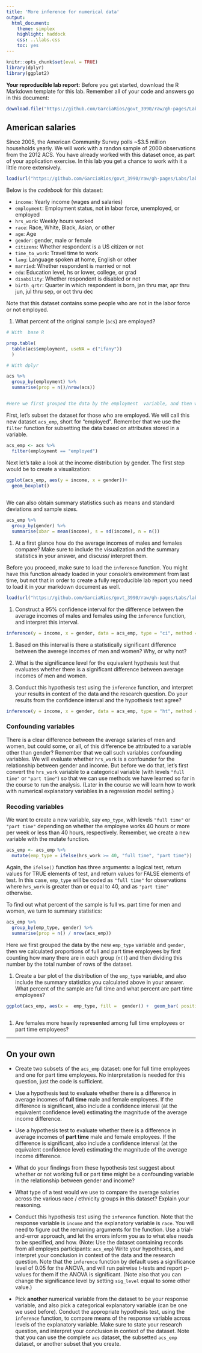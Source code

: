 ```yaml
---
title: 'More inference for numerical data'
output:
  html_document:
    theme: simplex
    highlight: haddock
    css: ..\labs.css
    toc: yes
---
```



```r
knitr::opts_chunk$set(eval = TRUE)
library(dplyr)
library(ggplot2)
```

<div id="template">
**Your reproducible lab report:** Before you get started, download the R Markdown 
template for this lab. Remember all of your code and answers go in this document:
```r
download.file("https://github.com/GarciaRios/govt_3990/raw/gh-pages/Labs/lab6/lab6.Rmd", destfile = "lab6.Rmd")
```
</div>

## American salaries

Since 2005, the American Community Survey polls ~$3.5 million households yearly. We will work 
with a randon sample of 2000 observations from the 2012 ACS. You have already worked with this 
dataset once, as part of your application exercise. In this lab you get a chance to work with 
it a little more extensively.

```r
load(url("https://github.com/GarciaRios/govt_3990/raw/gh-pages/Labs/lab6/acs.RData"))
```

Below is the *codebook* for this dataset:

* `income`: Yearly income (wages and salaries)
* `employment`: Employment status, not in labor force, unemployed, or employed
* `hrs_work`: Weekly hours worked
* `race`: Race, White, Black, Asian, or other
* `age`: Age
* `gender`: gender, male or female
* `citizens`: Whether respondent is a US citizen or not
* `time_to_work`: Travel time to work
* `lang`: Language spoken at home, English or other
* `married`: Whether respondent is married or not
* `edu`: Education level, hs or lower, college, or grad
* `disability`: Whether respondent is disabled or not
* `birth_qrtr`: Quarter in which respondent is born, jan thru mar, apr thru jun, jul thru sep, or oct thru dec

Note that this dataset contains some people who are not in the labor force or not employed. 


1.  What percent of the original sample (`acs`) are employed?

```r
# With  base R

prop.table(
  table(acs$employment, useNA = c("ifany"))
  )

# With dplyr

acs %>% 
  group_by(employment) %>%
  summarise(prop = n()/nrow(acs))


#Here we first grouped the data by the employment  variable, and then we calculated  proportions  by first counting how many there are in each group ( n() ) and then dividing this number by the total number of rows of the dataset.

```


First, let's subset the dataset for those who are employed. We will call this new dataset 
`acs_emp`, short for "employed". Remember that we use the `filter` function for subsetting
the data based on attributes stored in a variable.

```r
acs_emp <- acs %>%
  filter(employment == "employed")
```



Next let's take a look at the income distribution by gender. The first step would be to
create a visualization:

```r
ggplot(acs_emp, aes(y = income, x = gender))+ 
  geom_boxplot()
    
```

We can also obtain summary statistics such as means and standard deviations and sample sizes.

```r
acs_emp %>%
  group_by(gender) %>%
  summarise(xbar = mean(income), s = sd(income), n = n())
```

1.  At a first glance how do the average incomes of males and females compare? Make sure
    to include the visualization and the summary statistics in your answer, and discuss/
    interpret them.

Before you proceed, make sure to load the `inference` function. You might have this function
already loaded in your console's enviromment from last time, but not that in order to create a 
fully reproducible lab report you need to load it in your markdown document as well.

```r
load(url("https://github.com/GarciaRios/govt_3990/raw/gh-pages/Labs/lab5/inference.RData"))
```
    
1.  Construct a 95% confidence interval for the difference between the average incomes of males and females using the `inference` function, and interpret this
    interval. 
    

```r
inference(y = income, x = gender, data = acs_emp, type = "ci", method = "theoretical", statistic =   "mean")
```
        
    
1.  Based on this interval is there a statistically significant difference between the 
    averege incomes of men and women? Why, or why not?
    
1.  What is the significance level for the equivalent hypthesis test that evaluates whether 
    there is a significant difference between average incomes of men and women.



1.  Conduct this hypothesis test using the `inference` function, and interpret your results 
    in context of the data and the research question. Do your results from the
    confidence interval and the hypothesis test agree?
    
    
```r
inference(y = income, x = gender, data = acs_emp, type = "ht", method = "theoretical", statistic =   "mean", alternative = "twosided", null = 0)
```
    
    
### Confounding variables

There is a clear difference between the average salaries of men and women, but could some,
or all, of this difference be attributed to a variable other than gender? Remember that we 
call such variables confounding variables. We will evaluate whether `hrs_work` is a 
confounder for the relationship between gender and income. But before we do that, let's
first convert the `hrs_work` variable to a categorical variable (with levels `"full time"`
or `"part time"`) so that we can use methods we have learned so far in the course to run
the analysis. (Later in the course we will learn how to work with numerical explanatory
variables in a regression model setting.)

### Recoding variables

We want to create a new variable, say `emp_type`, with levels `"full time"` or `"part time"` 
depending on whether the employee works 40 hours or more per week or less than 40 hours,
respectively. Remember, we create a new variable with the mutate function.

```r
acs_emp <- acs_emp %>%
  mutate(emp_type = ifelse(hrs_work >= 40, "full time", "part time"))
```

Again, the `ifelse()` function has three arguments: a logical test, return values for TRUE elements
of test, and return values for FALSE elements of test. In this case, `emp_type` will be coded 
as `"full time"` for observations where `hrs_work` is greater than or equal to 40, and as 
`"part time"` otherwise.

To find out what percent of the sample is full vs. part time for men and women, we turn to summary statistics:

```r
acs_emp %>%
  group_by(emp_type, gender) %>%
  summarise(prop = n() / nrow(acs_emp))
```

Here we first grouped the data by the new `emp_type`  variable and `gender`, then we calculated 
proportions of full and part time employees by first counting how many there are in each group 
(`n()`) and then dividing this number by the total number of rows of the dataset.

1.  Create a bar plot of the distribution of the `emp_type` variable, and also include the
    summary statistics you calculated above in your answer. What percent of the sample
    are full time and what percent are part time employees?


```r
ggplot(acs_emp, aes(x =  emp_type, fill =  gender)) +  geom_bar( position = position_dodge())
         
```


1.  Are females more heavily represented among full time employees or part time employees?
  
* * *

## On your own
<div class="oyo">

-   Create two subsets of the `acs_emp` dataset: one for full time employees and one 
    for part time employees. No interpretation is needed for this question, 
    just the code is sufficient.
  
-   Use a hypothesis test to evaluate whether there is a difference in average 
    incomes of **full time** male and female employees. If the difference is 
    significant, also include a confidence interval (at the equivalent confidence 
    level) estimating the magnitude of the average income difference.
    
-   Use a hypothesis test to evaluate whether there is a difference in average incomes
    of **part time** male and female employees. If the difference is significant,
    also include a confidence interval (at the equivalent confidence level) estimating
    the magnitude of the average income difference.
    
-   What do your findings from these hypothesis test suggest about whether or not working
    full or part time might be a confounding variable in the relationship between
    gender and income?
    
-   What type of a test would we use to compare the average salaries across the various 
    race / ethnicity groups in this dataset? Explain your reasoning.

-   Conduct this hypothesis test using the `inference` function. Note that the response variable 
    is `income` and the explanatory variable is `race`. You will need to figure out the remaining
    arguments for the function. Use a trial-and-error approach, and let the errors inform you as
    to what else needs to be specified, and how. (Note: Use the dataset containing records from
    all employes participants: `acs_emp`) Write your hypotheses, and interpret your conclusion in
    context of the data and the research question. Note that the `inference` function by default
    uses a significance level of 0.05 for the ANOVA, and will run pairwise t-tests and report
    p-values for them if the ANOVA is significant. (Note also that you can change the significance
    level by setting `sig_level` equal to some other value.)

-   Pick **another** numerical variable from the dataset to be your response variable, and 
    also pick a categorical explanatory variable (can be one we used before). Conduct the
    appropriate hypothesis test, using the `inference` function, to compare means of the
    response variable across levels of the explanatory variable. Make sure to state your 
    research question, and interpret your conclusion in context of the dataset. Note that you
    can use the complete `acs` dataset, the subsetted `acs_emp` dataset, or another subset 
    that you create.
</div>